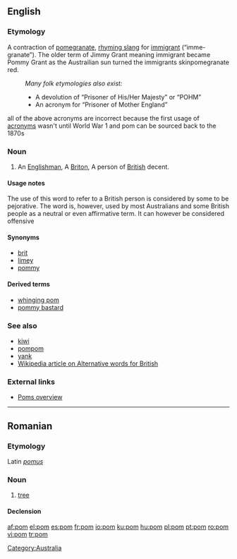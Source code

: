 {{see|POM}}
==English==

===Etymology===
A contraction of [[pomegranate]], [[rhyming slang]] for [[immigrant]] (“imme-granate”). The older term of Jimmy Grant meaning immigrant became Pommy Grant as the Austrailian sun turned the immigrants skinpomegranate red.
:''Many folk etymologies also exist:''
:*A devolution of “Prisoner of His/Her Majesty” or “POHM”
:*An acronym for “Prisoner of Mother England”

all of the above acronyms are incorrect because the first usage of [[acronym]]s wasn't until World War 1 and pom can be sourced back to the 1870s
===Noun===
{{en-noun}}

# {{italbrac|Australian|pejorative}} An [[Englishman]], A [[Briton]], A person of [[British]] decent.

====Usage notes====
The use of this word to refer to a British person is considered by some to be pejorative. The word is, however, used by most Australians and some British people as a neutral or even affirmative term. It can however be considered offensive

====Synonyms====
*[[brit]]
*[[limey]]
*[[pommy]]

====Derived terms====

*[[whinging pom]]
*[[pommy bastard]]


===See also===
*[[kiwi]]
*[[pompom]]
*[[yank]]
*[[w:Alternative words for British|Wikipedia article on Alternative words for British]]

===External links===
*[http://www.australianbeers.com/culture/poms.htm Poms overview]

[[Category:Australia]]

----

==Romanian==

===Etymology===
Latin ''[[pomus]]''

===Noun===
{{ro-noun|gend=m|pl=pomi}}

# [[tree]]

====Declension====
{{ro-noun-m|pl=pomi|def=pomul}}

[[Category:ro:Trees| ]]

[[af:pom]]
[[el:pom]]
[[es:pom]]
[[fr:pom]]
[[io:pom]]
[[ku:pom]]
[[hu:pom]]
[[pl:pom]]
[[pt:pom]]
[[ro:pom]]
[[vi:pom]]
[[tr:pom]]